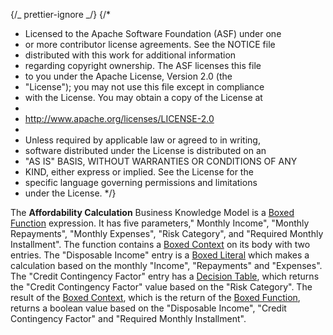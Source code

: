 {/_ prettier-ignore _/}
{/\*

- Licensed to the Apache Software Foundation (ASF) under one
- or more contributor license agreements. See the NOTICE file
- distributed with this work for additional information
- regarding copyright ownership. The ASF licenses this file
- to you under the Apache License, Version 2.0 (the
- "License"); you may not use this file except in compliance
- with the License. You may obtain a copy of the License at
-
- http://www.apache.org/licenses/LICENSE-2.0
-
- Unless required by applicable law or agreed to in writing,
- software distributed under the License is distributed on an
- "AS IS" BASIS, WITHOUT WARRANTIES OR CONDITIONS OF ANY
- KIND, either express or implied. See the License for the
- specific language governing permissions and limitations
- under the License.
  \*/}


<Meta title="Use cases/Loan Originations/Functions/Affordability Calculation" of={AffordabilityCalculation} />

The **Affordability Calculation** Business Knowledge Model is a
[Boxed Function](/docs/boxed-expressions-function--overview) expression.
It has five parameters," Monthly Income", "Monthly Repayments", "Monthly Expenses",
"Risk Category", and "Required Monthly Installment". The function contains a
[Boxed Context](/docs/boxed-expressions-context--overview) on
its body with two entries. The "Disposable Income" entry is a [Boxed Literal](/docs/boxed-expressions-literal--overview)
which makes a calculation based on the monthly "Income", "Repayments"
and "Expenses". The "Credit Contingency Factor" entry has a
[Decision Table](/docs/boxed-expressions-decision-table--overview), which returns
the "Credit Contingency Factor" value based on the "Risk Category".
The result of the [Boxed Context](/docs/boxed-expressions-context--overview),
which is the return of the [Boxed Function](/docs/boxed-expressions-function--overview),
returns a boolean value based on the "Disposable Income", "Credit Contingency Factor"
and "Required Monthly Installment".

<Story of={AffordabilityCalculation.Expression} />
